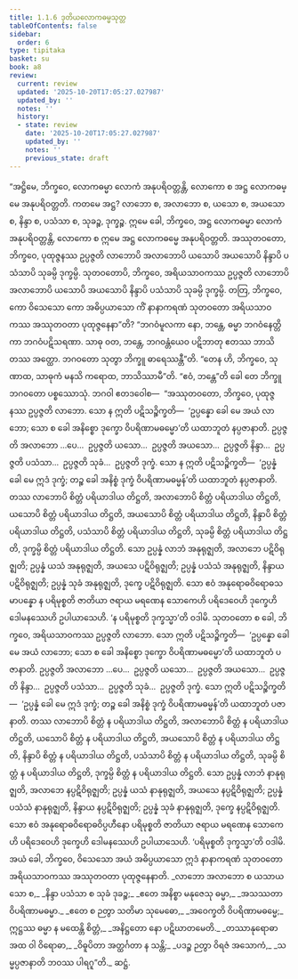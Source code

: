 ```yaml
---
title: 1.1.6 ဒုတိယလောကဓမ္မသုတ္တ
tableOfContents: false
sidebar:
  order: 6
type: tipitaka
basket: su
book: a8
review:
  current: review
  updated: '2025-10-20T17:05:27.027987'
  updated_by: ''
  notes: ''
  history:
  - state: review
    date: '2025-10-20T17:05:27.027987'
    updated_by: ''
    notes: ''
    previous_state: draft
---
```



<DynamicBreadcrumb />


<ReviewStatus review={frontmatter.review} showDetails={true} />

<HypothesisAnnotation frontmatter={frontmatter} />

<Division number="6" book="a8" e="ch" v="17" p="7">

<Paragraph number="39" book="a8">
“အဋ္ဌိမေ, ဘိက္ခဝေ, လောကဓမ္မာ လောကံ အနုပရိဝတ္တန္တိ, လောကော စ အဋ္ဌ လောကဓမ္မေ အနုပရိဝတ္တတိ. ကတမေ အဋ္ဌ? လာဘော စ, အလာဘော စ, ယသော စ, အယသော စ, နိန္ဒာ စ, ပသံသာ စ, သုခဉ္စ, ဒုက္ခဉ္စ. ဣမေ ခေါ, ဘိက္ခဝေ, အဋ္ဌ လောကဓမ္မာ လောကံ အနုပရိဝတ္တန္တိ, လောကော စ ဣမေ အဋ္ဌ လောကဓမ္မေ အနုပရိဝတ္တတိ.
</Paragraph>

<Paragraph number="40" book="a8">
အဿုတဝတော, ဘိက္ခဝေ, ပုထုဇ္ဇနဿ ဥပ္ပဇ္ဇတိ လာဘောပိ အလာဘောပိ ယသောပိ အယသောပိ နိန္ဒာပိ ပသံသာပိ သုခမ္ပိ ဒုက္ခမ္ပိ. သုတဝတောပိ, ဘိက္ခဝေ, အရိယသာဝကဿ ဥပ္ပဇ္ဇတိ လာဘောပိ အလာဘောပိ ယသောပိ အယသောပိ နိန္ဒာပိ ပသံသာပိ သုခမ္ပိ ဒုက္ခမ္ပိ. တတြ, ဘိက္ခဝေ, ကော ဝိသေသော ကော အဓိပ္ပယာသော ကိံ နာနာကရဏံ သုတဝတော အရိယသာဝကဿ အဿုတဝတာ ပုထုဇ္ဇနေနာ”တိ? “ဘဂဝံမူလကာ နော, ဘန္တေ, ဓမ္မာ ဘဂဝံနေတ္တိကာ ဘဂဝံပဋိသရဏာ. သာဓု ဝတ, ဘန္တေ, ဘဂဝန္တံယေဝ ပဋိဘာတု ဧတဿ ဘာသိတဿ အတ္ထော. ဘဂဝတော သုတွာ ဘိက္ခူ ဓာရေဿန္တီ”တိ.
</Paragraph>

<Paragraph number="41" book="a8">
“တေန ဟိ, ဘိက္ခဝေ, သုဏာထ, သာဓုကံ မနသိ ကရောထ, ဘာသိဿာမီ”တိ. “ဧဝံ, ဘန္တေ”တိ ခေါ တေ ဘိက္ခူ ဘဂဝတော ပစ္စဿောသုံ. ဘဂဝါ ဧတဒဝေါစ—  “အဿုတဝတော, ဘိက္ခဝေ, ပုထုဇ္ဇနဿ ဥပ္ပဇ္ဇတိ လာဘော. သော န ဣတိ ပဋိသဉ္စိက္ခတိ—  ‘ဥပ္ပန္နော ခေါ မေ အယံ လာဘော; သော စ ခေါ အနိစ္စော ဒုက္ခော ဝိပရိဏာမဓမ္မော’တိ ယထာဘူတံ နပ္ပဇာနာတိ. ဥပ္ပဇ္ဇတိ အလာဘော …ပေ…  ဥပ္ပဇ္ဇတိ ယသော…  ဥပ္ပဇ္ဇတိ အယသော…  ဥပ္ပဇ္ဇတိ နိန္ဒာ…  ဥပ္ပဇ္ဇတိ ပသံသာ…  ဥပ္ပဇ္ဇတိ သုခံ…  ဥပ္ပဇ္ဇတိ ဒုက္ခံ. သော န ဣတိ ပဋိသဉ္စိက္ခတိ—  ‘ဥပ္ပန္နံ ခေါ မေ ဣဒံ ဒုက္ခံ; တဉ္စ ခေါ အနိစ္စံ ဒုက္ခံ ဝိပရိဏာမဓမ္မန်’တိ ယထာဘူတံ နပ္ပဇာနာတိ.
</Paragraph>

<Paragraph number="42" book="a8">
တဿ လာဘောပိ စိတ္တံ ပရိယာဒါယ တိဋ္ဌတိ, အလာဘောပိ စိတ္တံ ပရိယာဒါယ တိဋ္ဌတိ, ယသောပိ စိတ္တံ ပရိယာဒါယ တိဋ္ဌတိ, အယသောပိ စိတ္တံ ပရိယာဒါယ တိဋ္ဌတိ, နိန္ဒာပိ စိတ္တံ ပရိယာဒါယ တိဋ္ဌတိ, ပသံသာပိ စိတ္တံ ပရိယာဒါယ တိဋ္ဌတိ, သုခမ္ပိ စိတ္တံ ပရိယာဒါယ တိဋ္ဌတိ, ဒုက္ခမ္ပိ စိတ္တံ ပရိယာဒါယ တိဋ္ဌတိ. သော ဥပ္ပန္နံ လာဘံ အနုရုဇ္ဈတိ, အလာဘေ ပဋိဝိရုဇ္ဈတိ; ဥပ္ပန္နံ ယသံ အနုရုဇ္ဈတိ, အယသေ ပဋိဝိရုဇ္ဈတိ; ဥပ္ပန္နံ ပသံသံ အနုရုဇ္ဈတိ, နိန္ဒာယ ပဋိဝိရုဇ္ဈတိ; ဥပ္ပန္နံ သုခံ အနုရုဇ္ဈတိ, ဒုက္ခေ ပဋိဝိရုဇ္ဈတိ. သော ဧဝံ အနုရောဓဝိရောဓသမာပန္နော န ပရိမုစ္စတိ ဇာတိယာ ဇရာယ မရဏေန သောကေဟိ ပရိဒေဝေဟိ ဒုက္ခေဟိ ဒေါမနဿေဟိ ဥပါယာသေဟိ. ‘န ပရိမုစ္စတိ ဒုက္ခသ္မာ’တိ ဝဒါမိ.
</Paragraph>

<Paragraph number="43" book="a8">
သုတဝတော စ ခေါ, ဘိက္ခဝေ, အရိယသာဝကဿ ဥပ္ပဇ္ဇတိ လာဘော. သော ဣတိ ပဋိသဉ္စိက္ခတိ—  ‘ဥပ္ပန္နော ခေါ မေ အယံ လာဘော; သော စ ခေါ အနိစ္စော ဒုက္ခော ဝိပရိဏာမဓမ္မော’တိ ယထာဘူတံ ပဇာနာတိ. ဥပ္ပဇ္ဇတိ အလာဘော …ပေ…  ဥပ္ပဇ္ဇတိ ယသော…  ဥပ္ပဇ္ဇတိ အယသော…  ဥပ္ပဇ္ဇတိ နိန္ဒာ…  ဥပ္ပဇ္ဇတိ ပသံသာ…  ဥပ္ပဇ္ဇတိ သုခံ…  ဥပ္ပဇ္ဇတိ ဒုက္ခံ. သော ဣတိ ပဋိသဉ္စိက္ခတိ—  ‘ဥပ္ပန္နံ ခေါ မေ ဣဒံ ဒုက္ခံ; တဉ္စ ခေါ အနိစ္စံ ဒုက္ခံ ဝိပရိဏာမဓမ္မန်’တိ ယထာဘူတံ ပဇာနာတိ.
</Paragraph>

<Paragraph number="44" book="a8">
တဿ လာဘောပိ စိတ္တံ န ပရိယာဒါယ တိဋ္ဌတိ, အလာဘောပိ စိတ္တံ န ပရိယာဒါယ တိဋ္ဌတိ, ယသောပိ စိတ္တံ န ပရိယာဒါယ တိဋ္ဌတိ, အယသောပိ စိတ္တံ န ပရိယာဒါယ တိဋ္ဌတိ, နိန္ဒာပိ စိတ္တံ န ပရိယာဒါယ တိဋ္ဌတိ, ပသံသာပိ စိတ္တံ န ပရိယာဒါယ တိဋ္ဌတိ, သုခမ္ပိ စိတ္တံ န ပရိယာဒါယ တိဋ္ဌတိ, ဒုက္ခမ္ပိ စိတ္တံ န ပရိယာဒါယ တိဋ္ဌတိ. သော ဥပ္ပန္နံ လာဘံ နာနုရုဇ္ဈတိ, အလာဘေ နပ္ပဋိဝိရုဇ္ဈတိ; ဥပ္ပန္နံ ယသံ နာနုရုဇ္ဈတိ, အယသေ နပ္ပဋိဝိရုဇ္ဈတိ; ဥပ္ပန္နံ ပသံသံ နာနုရုဇ္ဈတိ, နိန္ဒာယ နပ္ပဋိဝိရုဇ္ဈတိ; ဥပ္ပန္နံ သုခံ နာနုရုဇ္ဈတိ, ဒုက္ခေ နပ္ပဋိဝိရုဇ္ဈတိ. သော ဧဝံ အနုရောဓဝိရောဓဝိပ္ပဟီနော ပရိမုစ္စတိ ဇာတိယာ ဇရာယ မရဏေန သောကေဟိ ပရိဒေဝေဟိ ဒုက္ခေဟိ ဒေါမနဿေဟိ ဥပါယာသေဟိ. ‘ပရိမုစ္စတိ ဒုက္ခသ္မာ’တိ ဝဒါမိ. အယံ ခေါ, ဘိက္ခဝေ, ဝိသေသော အယံ အဓိပ္ပယာသော ဣဒံ နာနာကရဏံ သုတဝတော အရိယသာဝကဿ အဿုတဝတာ ပုထုဇ္ဇနေနာတိ.
</Paragraph>

<Paragraph number="45" type="verses" book="a8">
_လာဘော အလာဘော စ ယသာယသော စ,_  
_နိန္ဒာ ပသံသာ စ သုခံ ဒုခဉ္စ;_  
_ဧတေ အနိစ္စာ မနုဇေသု ဓမ္မာ,_  
_အသဿတာ ဝိပရိဏာမဓမ္မာ._  

</Paragraph>

<Paragraph number="46" type="verses" book="a8">
_ဧတေ စ ဉတွာ သတိမာ သုမေဓော,_  
_အဝေက္ခတိ ဝိပရိဏာမဓမ္မေ;_  
ဣဋ္ဌဿ ဓမ္မာ န မထေန္တိ စိတ္တံ,_  
_အနိဋ္ဌတော နော ပဋိဃာတမေတိ._  

</Paragraph>

<Paragraph number="47" type="verses" book="a8">
_တဿာနုရောဓာ အထ ဝါ ဝိရောဓာ,_  
_ဝိဓူပိတာ အတ္ထင်္ဂတာ န သန္တိ;_  
_ပဒဉ္စ ဉတွာ ဝိရဇံ အသောကံ,_  
_သမ္မပ္ပဇာနာတိ ဘဝဿ ပါရဂူ”တိ._  


</Paragraph>
</Division>

<Paragraph number="48" type="center" book="a8">
ဆဋ္ဌံ.
</Paragraph>